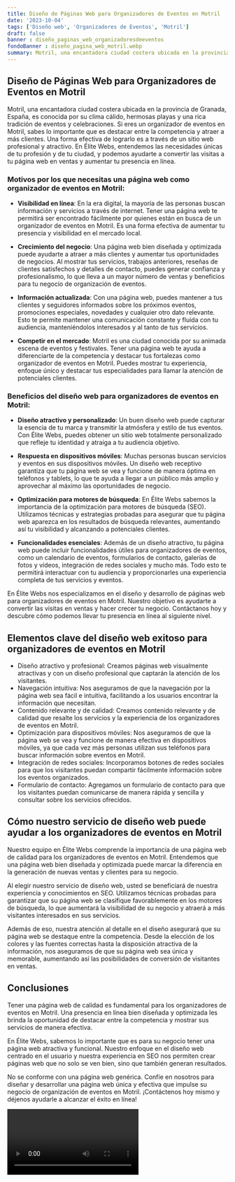 ```yaml
---
title: Diseño de Páginas Web para Organizadores de Eventos en Motril
date: '2023-10-04'
tags: ['Diseño web', 'Organizadores de Eventos', 'Motril']
draft: false
banner : diseño_paginas_web_organizadoresdeeventos
fondoBanner : diseño_pagina_web_motril.webp
summary: Motril, una encantadora ciudad costera ubicada en la provincia de Granada, España, es conocida por su clima cálido, hermosas playas y una rica tradición de eventos y celebraciones. Si eres un organizador de eventos en Motril, sabes lo importante que es destacar entre la competencia y atraer a más clientes. Una forma efectiva de lograrlo es a través de un sitio web profesional y atractivo. En Élite Webs, entendemos las necesidades únicas de tu profesión y de tu ciudad, y podemos ayudarte a convertir las visitas a tu página web en ventas y aumentar tu presencia en línea.
---
```


## Diseño de Páginas Web para Organizadores de Eventos en Motril

Motril, una encantadora ciudad costera ubicada en la provincia de Granada, España, es conocida por su clima cálido, hermosas playas y una rica tradición de eventos y celebraciones. Si eres un organizador de eventos en Motril, sabes lo importante que es destacar entre la competencia y atraer a más clientes. Una forma efectiva de lograrlo es a través de un sitio web profesional y atractivo. En Élite Webs, entendemos las necesidades únicas de tu profesión y de tu ciudad, y podemos ayudarte a convertir las visitas a tu página web en ventas y aumentar tu presencia en línea.

### Motivos por los que necesitas una página web como organizador de eventos en Motril:

- **Visibilidad en línea**: En la era digital, la mayoría de las personas buscan información y servicios a través de internet. Tener una página web te permitirá ser encontrado fácilmente por quienes están en busca de un organizador de eventos en Motril. Es una forma efectiva de aumentar tu presencia y visibilidad en el mercado local.

- **Crecimiento del negocio**: Una página web bien diseñada y optimizada puede ayudarte a atraer a más clientes y aumentar tus oportunidades de negocios. Al mostrar tus servicios, trabajos anteriores, reseñas de clientes satisfechos y detalles de contacto, puedes generar confianza y profesionalismo, lo que lleva a un mayor número de ventas y beneficios para tu negocio de organización de eventos.

- **Información actualizada**: Con una página web, puedes mantener a tus clientes y seguidores informados sobre los próximos eventos, promociones especiales, novedades y cualquier otro dato relevante. Esto te permite mantener una comunicación constante y fluida con tu audiencia, manteniéndolos interesados y al tanto de tus servicios.

- **Competir en el mercado**: Motril es una ciudad conocida por su animada escena de eventos y festivales. Tener una página web te ayuda a diferenciarte de la competencia y destacar tus fortalezas como organizador de eventos en Motril. Puedes mostrar tu experiencia, enfoque único y destacar tus especialidades para llamar la atención de potenciales clientes.

### Beneficios del diseño web para organizadores de eventos en Motril:

- **Diseño atractivo y personalizado**: Un buen diseño web puede capturar la esencia de tu marca y transmitir la atmósfera y estilo de tus eventos. Con Élite Webs, puedes obtener un sitio web totalmente personalizado que refleje tu identidad y atraiga a tu audiencia objetivo.

- **Respuesta en dispositivos móviles**: Muchas personas buscan servicios y eventos en sus dispositivos móviles. Un diseño web receptivo garantiza que tu página web se vea y funcione de manera óptima en teléfonos y tablets, lo que te ayuda a llegar a un público más amplio y aprovechar al máximo las oportunidades de negocio.

- **Optimización para motores de búsqueda**: En Élite Webs sabemos la importancia de la optimización para motores de búsqueda (SEO). Utilizamos técnicas y estrategias probadas para asegurar que tu página web aparezca en los resultados de búsqueda relevantes, aumentando así tu visibilidad y alcanzando a potenciales clientes.

- **Funcionalidades esenciales**: Además de un diseño atractivo, tu página web puede incluir funcionalidades útiles para organizadores de eventos, como un calendario de eventos, formularios de contacto, galerías de fotos y vídeos, integración de redes sociales y mucho más. Todo esto te permitirá interactuar con tu audiencia y proporcionarles una experiencia completa de tus servicios y eventos.

En Élite Webs nos especializamos en el diseño y desarrollo de páginas web para organizadores de eventos en Motril. Nuestro objetivo es ayudarte a convertir las visitas en ventas y hacer crecer tu negocio. Contáctanos hoy y descubre cómo podemos llevar tu presencia en línea al siguiente nivel.

<GifSeo />

<Cta />

## Elementos clave del diseño web exitoso para organizadores de eventos en Motril

- Diseño atractivo y profesional: Creamos páginas web visualmente atractivas y con un diseño profesional que captarán la atención de los visitantes.
- Navegación intuitiva: Nos aseguramos de que la navegación por la página web sea fácil e intuitiva, facilitando a los usuarios encontrar la información que necesitan.
- Contenido relevante y de calidad: Creamos contenido relevante y de calidad que resalte los servicios y la experiencia de los organizadores de eventos en Motril.
- Optimización para dispositivos móviles: Nos aseguramos de que la página web se vea y funcione de manera efectiva en dispositivos móviles, ya que cada vez más personas utilizan sus teléfonos para buscar información sobre eventos en Motril.
- Integración de redes sociales: Incorporamos botones de redes sociales para que los visitantes puedan compartir fácilmente información sobre los eventos organizados.
- Formulario de contacto: Agregamos un formulario de contacto para que los visitantes puedan comunicarse de manera rápida y sencilla y consultar sobre los servicios ofrecidos.

## Cómo nuestro servicio de diseño web puede ayudar a los organizadores de eventos en Motril

Nuestro equipo en Élite Webs comprende la importancia de una página web de calidad para los organizadores de eventos en Motril. Entendemos que una página web bien diseñada y optimizada puede marcar la diferencia en la generación de nuevas ventas y clientes para su negocio.

Al elegir nuestro servicio de diseño web, usted se beneficiará de nuestra experiencia y conocimientos en SEO. Utilizamos técnicas probadas para garantizar que su página web se clasifique favorablemente en los motores de búsqueda, lo que aumentará la visibilidad de su negocio y atraerá a más visitantes interesados en sus servicios.

Además de eso, nuestra atención al detalle en el diseño asegurará que su página web se destaque entre la competencia. Desde la elección de los colores y las fuentes correctas hasta la disposición atractiva de la información, nos aseguramos de que su página web sea única y memorable, aumentando así las posibilidades de conversión de visitantes en ventas.

## Conclusiones

Tener una página web de calidad es fundamental para los organizadores de eventos en Motril. Una presencia en línea bien diseñada y optimizada les brinda la oportunidad de destacar entre la competencia y mostrar sus servicios de manera efectiva.

En Élite Webs, sabemos lo importante que es para su negocio tener una página web atractiva y funcional. Nuestro enfoque en el diseño web centrado en el usuario y nuestra experiencia en SEO nos permiten crear páginas web que no solo se ven bien, sino que también generan resultados.

No se conforme con una página web genérica. Confíe en nosotros para diseñar y desarrollar una página web única y efectiva que impulse su negocio de organización de eventos en Motril. ¡Contáctenos hoy mismo y déjenos ayudarle a alcanzar el éxito en línea!

<Video />

<CtaBot job='Organizadores de Eventos' city='Motril'/>

<Gmaps query='Motril+españa+maps' />